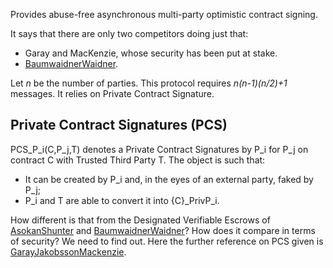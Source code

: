 
Provides abuse-free asynchronous multi-party optimistic contract signing.

It says that there are only two competitors doing just that:
* Garay and MacKenzie, whose security has been put at stake.
* [[BaumwaidnerWaidner]].

Let ''n'' be the number of parties. This protocol requires ''n(n-1)(n/2)+1'' messages. It relies on Private Contract Signature.

== Private Contract Signatures (PCS) ==

PCS_P_i(C,P_j,T) denotes a Private Contract Signatures by P_i for P_j on contract C with Trusted Third Party T. The object is such that:
* It can be created by P_i and, in the eyes of an external party, faked by P_j;
* P_i and T are able to convert it into {C}_PrivP_i.

How different is that from the Designated Verifiable Escrows of [[AsokanShunter]] and [[BaumwaidnerWaidner]]? How does it compare in terms of security? We need to find out. Here the further reference on PCS given is [[GarayJakobssonMackenzie]].